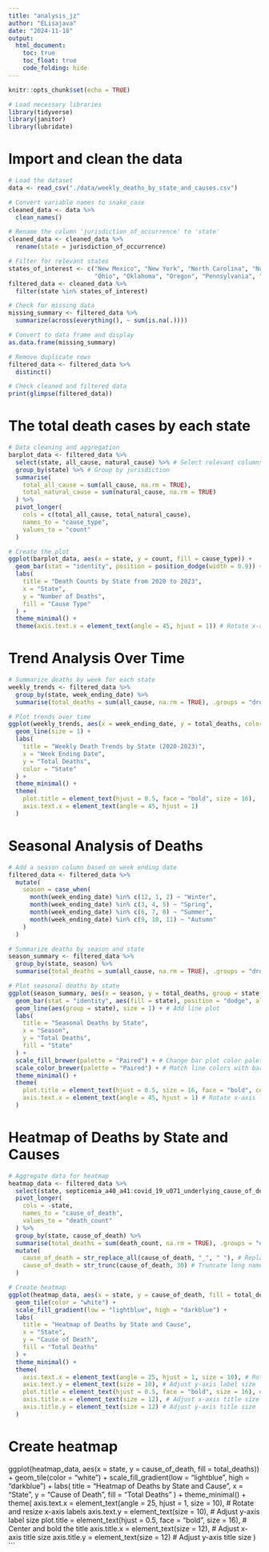 ```yaml
---
title: "analysis_jz"
author: "ELisajava"
date: "2024-11-18"
output: 
  html_document:
    toc: true
    toc_float: true
    code_folding: hide
---
```


```r
knitr::opts_chunk$set(echo = TRUE)
```

```r
# Load necessary libraries
library(tidyverse)
library(janitor)
library(lubridate)

```

# Import and clean the data
```r
# Load the dataset
data <- read_csv("./data/weekly_deaths_by_state_and_causes.csv")

# Convert variable names to snake_case
cleaned_data <- data %>%
  clean_names()

# Rename the column 'jurisdiction_of_occurrence' to 'state'
cleaned_data <- cleaned_data %>%
  rename(state = jurisdiction_of_occurrence)

# Filter for relevant states
states_of_interest <- c("New Mexico", "New York", "North Carolina", "North Dakota",
                        "Ohio", "Oklahoma", "Oregon", "Pennsylvania", "Rhode Island", "South Carolina")
filtered_data <- cleaned_data %>%
  filter(state %in% states_of_interest)

# Check for missing data
missing_summary <- filtered_data %>%
  summarize(across(everything(), ~ sum(is.na(.))))

# Convert to data frame and display
as.data.frame(missing_summary)

# Remove duplicate rows
filtered_data <- filtered_data %>%
  distinct()

# Check cleaned and filtered data
print(glimpse(filtered_data))
```

# The total death cases by each state
```r
# Data cleaning and aggregation
barplot_data <- filtered_data %>%
  select(state, all_cause, natural_cause) %>% # Select relevant columns
  group_by(state) %>% # Group by jurisdiction
  summarise(
    total_all_cause = sum(all_cause, na.rm = TRUE),
    total_natural_cause = sum(natural_cause, na.rm = TRUE)
  ) %>%
  pivot_longer(
    cols = c(total_all_cause, total_natural_cause),
    names_to = "cause_type",
    values_to = "count"
  )

# Create the plot
ggplot(barplot_data, aes(x = state, y = count, fill = cause_type)) +
  geom_bar(stat = "identity", position = position_dodge(width = 0.9)) +
  labs(
    title = "Death Counts by State from 2020 to 2023",
    x = "State",
    y = "Number of Deaths",
    fill = "Cause Type"
  ) +
  theme_minimal() +
  theme(axis.text.x = element_text(angle = 45, hjust = 1)) # Rotate x-axis labels for better readability
```

# Trend Analysis Over Time
```r
# Summarize deaths by week for each state
weekly_trends <- filtered_data %>%
  group_by(state, week_ending_date) %>%
  summarise(total_deaths = sum(all_cause, na.rm = TRUE), .groups = "drop")

# Plot trends over time
ggplot(weekly_trends, aes(x = week_ending_date, y = total_deaths, color = state)) +
  geom_line(size = 1) +
  labs(
    title = "Weekly Death Trends by State (2020-2023)",
    x = "Week Ending Date",
    y = "Total Deaths",
    color = "State"
  ) +
  theme_minimal() +
  theme(
    plot.title = element_text(hjust = 0.5, face = "bold", size = 16),
    axis.text.x = element_text(angle = 45, hjust = 1)
  )
```

# Seasonal Analysis of Deaths
```r
# Add a season column based on week ending date
filtered_data <- filtered_data %>%
  mutate(
    season = case_when(
      month(week_ending_date) %in% c(12, 1, 2) ~ "Winter",
      month(week_ending_date) %in% c(3, 4, 5) ~ "Spring",
      month(week_ending_date) %in% c(6, 7, 8) ~ "Summer",
      month(week_ending_date) %in% c(9, 10, 11) ~ "Autumn"
    )
  )

# Summarize deaths by season and state
season_summary <- filtered_data %>%
  group_by(state, season) %>%
  summarise(total_deaths = sum(all_cause, na.rm = TRUE), .groups = "drop")

# Plot seasonal deaths by state
ggplot(season_summary, aes(x = season, y = total_deaths, group = state, color = state)) +
  geom_bar(stat = "identity", aes(fill = state), position = "dodge", alpha = 0.7) + # Add bar plot
  geom_line(aes(group = state), size = 1) + # Add line plot
  labs(
    title = "Seasonal Deaths by State",
    x = "Season",
    y = "Total Deaths",
    fill = "State"
  ) +
  scale_fill_brewer(palette = "Paired") + # Change bar plot color palette
  scale_color_brewer(palette = "Paired") + # Match line colors with bar colors
  theme_minimal() +
  theme(
    plot.title = element_text(hjust = 0.5, size = 16, face = "bold", color = "darkblue"), # Center and style title
    axis.text.x = element_text(angle = 45, hjust = 1) # Rotate x-axis labels for readability
  )
```

# Heatmap of Deaths by State and Causes
```r
# Aggregate data for heatmap
heatmap_data <- filtered_data %>%
  select(state, septicemia_a40_a41:covid_19_u071_underlying_cause_of_death) %>%
  pivot_longer(
    cols = -state,
    names_to = "cause_of_death",
    values_to = "death_count"
  ) %>%
  group_by(state, cause_of_death) %>%
  summarise(total_deaths = sum(death_count, na.rm = TRUE), .groups = "drop") %>%
  mutate(
    cause_of_death = str_replace_all(cause_of_death, "_", " "), # Replace underscores with spaces
    cause_of_death = str_trunc(cause_of_death, 30) # Truncate long names to 30 characters
  )

# Create heatmap
ggplot(heatmap_data, aes(x = state, y = cause_of_death, fill = total_deaths)) +
  geom_tile(color = "white") +
  scale_fill_gradient(low = "lightblue", high = "darkblue") +
  labs(
    title = "Heatmap of Deaths by State and Cause",
    x = "State",
    y = "Cause of Death",
    fill = "Total Deaths"
  ) +
  theme_minimal() +
  theme(
    axis.text.x = element_text(angle = 25, hjust = 1, size = 10), # Rotate and resize x-axis labels
    axis.text.y = element_text(size = 10), # Adjust y-axis label size
    plot.title = element_text(hjust = 0.5, face = "bold", size = 16), # Center and bold the title
    axis.title.x = element_text(size = 12), # Adjust x-axis title size
    axis.title.y = element_text(size = 12) # Adjust y-axis title size
  )
```

# Create heatmap
ggplot(heatmap_data, aes(x = state, y = cause_of_death, fill = total_deaths)) +
  geom_tile(color = "white") +
  scale_fill_gradient(low = "lightblue", high = "darkblue") +
  labs(
    title = "Heatmap of Deaths by State and Cause",
    x = "State",
    y = "Cause of Death",
    fill = "Total Deaths"
  ) +
  theme_minimal() +
  theme(
    axis.text.x = element_text(angle = 25, hjust = 1, size = 10), # Rotate and resize x-axis labels
    axis.text.y = element_text(size = 10), # Adjust y-axis label size
    plot.title = element_text(hjust = 0.5, face = "bold", size = 16), # Center and bold the title
    axis.title.x = element_text(size = 12), # Adjust x-axis title size
    axis.title.y = element_text(size = 12) # Adjust y-axis title size
  )
```



